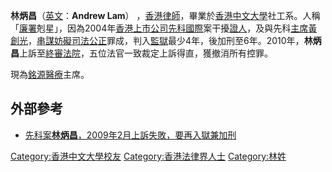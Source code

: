 '''林炳昌'''（[[英文|英文]]：'''Andrew Lam'''） ，[[香港|香港]][[律師|律師]]，畢業於[[香港中文大學|香港中文大學]]社工系。人稱「[[廉政公署_(香港)|廉署]]剋星」，因為2004年[[香港上市公司|香港上市公司]][[先科國際|先科國際]]案干擾[[證人|證人]]，及與先科[[主席|主席]][[黃創光|黃創光]]，[[串謀妨礙司法公正|串謀妨礙司法公正]]罪成，判入[[監獄|監獄]]最少4年，後加刑至6年。2010年，'''林炳昌'''上訴至[[香港終審法院|終審法院]]，五位法官一致裁定上訴得直，獲撤消所有控罪。

現為[[銘源醫療|銘源醫療]]主席。
== 外部參考 ==
* [http://hk.news.yahoo.com/article/090212/4/anoo.html 先科案'''林炳昌'''，2009年2月上訴失敗，要再入獄兼加刑] {{Wayback|url=http://hk.news.yahoo.com/article/090212/4/anoo.html |date=20090216181318 }}

[[Category:香港中文大學校友|Category:香港中文大學校友]]
[[Category:香港法律界人士|Category:香港法律界人士]]
[[Category:林姓|Category:林姓]]